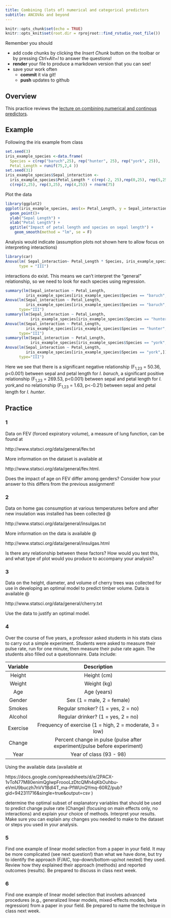 ```yaml
---
title: Combining (lots of) numerical and categorical predictors
subtitle: ANCOVAs and beyond
---
```


<!-- COMMENT NOT SHOW IN ANY OUTPUT: Code chunk below sets overall defaults for .qmd file; these inlcude showing output by default and looking for files relative to .Rpoj file, not .qmd file, which makes putting filesin different folders easier  -->

```r
knitr::opts_chunk$set(echo = TRUE)
knitr::opts_knit$set(root.dir = rprojroot::find_rstudio_root_file())
```

Remember you should

-   add code chunks by clicking the *Insert Chunk* button on the toolbar
    or by pressing *Ctrl+Alt+I* to answer the questions!
-   **render** your file to produce a markdown version that you can see!
-   save your work often
    -   **commit** it via git!
    -   **push** updates to github

## Overview

This practice reviews the [lecture on combining numerical and continous
predictors](https://jsgosnell.github.io/cuny_biostats_book/content/chapters/Combining_numerical_and_categorical_predictors.html){target="_blank"}.

## Example

Following the iris example from class

```r
set.seed(3)
iris_example_species <-data.frame(
  Species = c(rep("baruch",25), rep("hunter", 25), rep("york", 25)),
  Petal_Length = runif(75,2,4 ))
set.seed(31)
iris_example_species$Sepal_interaction <- 
  iris_example_species$Petal_Length * c(rep(-2, 25),rep(0,25), rep(5,25)) + 
  c(rep(2,25), rep(3,25), rep(4,25)) + rnorm(75)
```

Plot the data

```r
library(ggplot2)
ggplot(iris_example_species, aes(x= Petal_Length, y = Sepal_interaction, color = Species)) +
  geom_point()+
  ylab("Sepal Length") +
  xlab("Petal Length") +
  ggtitle("Impact of petal length and species on sepal length") +
    geom_smooth(method = "lm", se = F)
```

Analysis would indicate (assumption plots not shown here to allow focus
on interpreting interactions)

```r
library(car)
Anova(lm( Sepal_interaction~ Petal_Length * Species, iris_example_species), 
      type = "III")
```

interactions do exist. This means we can't interpret the "general"
relationship, so we need to look for each species using regression.

```r
summary(lm(Sepal_interaction ~ Petal_Length, 
         iris_example_species[iris_example_species$Species == "baruch",]))
Anova(lm(Sepal_interaction ~ Petal_Length, 
         iris_example_species[iris_example_species$Species == "baruch",]), 
      type="III")
summary(lm(Sepal_interaction ~ Petal_Length, 
           iris_example_species[iris_example_species$Species == "hunter",]))
Anova(lm(Sepal_interaction ~ Petal_Length, 
         iris_example_species[iris_example_species$Species == "hunter",]), 
      type="III")
summary(lm(Sepal_interaction ~ Petal_Length, 
           iris_example_species[iris_example_species$Species == "york",]))
Anova(lm(Sepal_interaction ~ Petal_Length, 
         iris_example_species[iris_example_species$Species == "york",]), 
      type="III")
```

Here we see that there is a significant negative relationship (F~1,23~ =
50.36, p\<0.001) between sepal and petal length for *I. baruch*, a
significant positive relationship (F~1,23~ = 269.53, p\<0.001) between
sepal and petal length for *I. york*,and no relationship (F~1,23~ =
1.63, p\<-0.21) between sepal and petal length for *I. hunter*.

## Practice

### 1

Data on FEV (forced expiratory volume), a measure of lung function, can
be found at

http://www.statsci.org/data/general/fev.txt

More information on the dataset is available at

http://www.statsci.org/data/general/fev.html.

Does the impact of age on FEV differ among genders? Consider how your
answer to this differs from the previous assignment!

### 2

Data on home gas consumption at various temperatures before and after
new insulation was installed has been collected \@

http://www.statsci.org/data/general/insulgas.txt

More information on the data is available \@

http://www.statsci.org/data/general/insulgas.html

Is there any relationship between these factors? How would you test
this, and what type of plot would you produce to accompany your
analysis?

### 3

Data on the height, diameter, and volume of cherry trees was collected
for use in developing an optimal model to predict timber volume. Data is
available \@

http://www.statsci.org/data/general/cherry.txt

Use the data to justify an optimal model.

### 4

Over the course of five years, a professor asked students in his stats
class to carry out a simple experiment. Students were asked to measure
their pulse rate, run for one minute, then measure their pulse rate
again. The students also filled out a questionnaire. Data include:

| Variable |                               Description                                |
|:--------:|:------------------------------------------------------------------------:|
|  Height  |                               Height (cm)                                |
|  Weight  |                               Weight (kg)                                |
|   Age    |                               Age (years)                                |
|  Gender  |                        Sex (1 = male, 2 = female)                        |
|  Smokes  |                    Regular smoker? (1 = yes, 2 = no)                     |
| Alcohol  |                    Regular drinker? (1 = yes, 2 = no)                    |
| Exercise |         Frequency of exercise (1 = high, 2 = moderate, 3 = low)          |
|  Change  | Percent change in pulse (pulse after experiment/pulse before experiment) |
|   Year   |                         Year of class (93 - 98)                          |

Using the available data (available at

https://docs.google.com/spreadsheets/d/e/2PACX-1vToN77M80enimQglwpFroooLzDtcQMh4qKbOuhbu-eVmU9buczh7nVV1BdI4T_ma-PfWUnQYmq-60RZ/pub?gid=942311716&single=true&output=csv
)

determine the optimal subset of explanatory variables that should be
used to predict change pulse rate (Change) (focusing on main effects
only, no interactions) and explain your choice of methods. Interpret
your results. Make sure you can explain any changes you needed to make
to the dataset or steps you used in your analysis.

### 5

Find one example of linear model selection from a paper in your field.
It may be more complicated (see next question!) than what we have done,
but try to identify the approach (F/AIC, top-down/bottom-up/not nested)
they used. Review how they explained their approach (methods) and
reported outcomes (results). Be prepared to discuss in class next week.

### 6

Find one example of linear model selection that involves advanced
procedures (e.g., generalized linear models, mixed-effects models, beta
regression) from a paper in your field. Be prepared to name the
technique in class next week.
